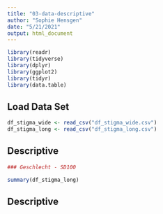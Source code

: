 ```yaml
---
title: "03-data-descriptive"
author: "Sophie Hensgen"
date: "5/21/2021"
output: html_document
---
```


```r
library(readr)
library(tidyverse)
library(dplyr)
library(ggplot2)
library(tidyr)
library(data.table)
```

## Load Data Set

```r

df_stigma_wide <- read_csv("df_stigma_wide.csv")
df_stigma_long <- read_csv("df_stigma_long.csv")

```

## Descriptive

```r

### Geschlecht - SD100

summary(df_stigma_long)
```

## Descriptive

```r


```

```r


```


